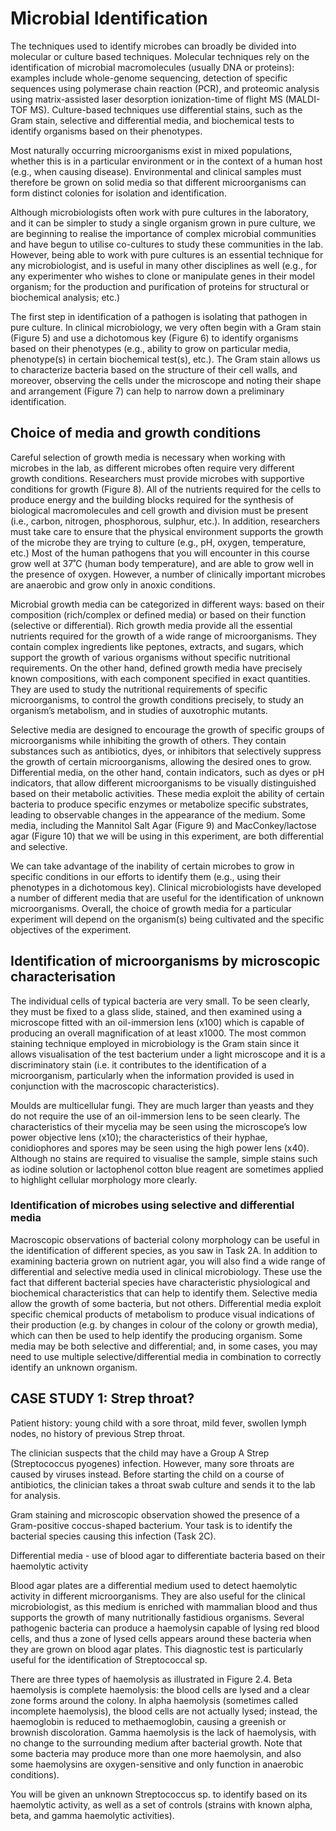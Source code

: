 # Microbial Identification {#sec-microbialID}

The techniques used to identify microbes can broadly be divided into molecular or culture based techniques. Molecular techniques rely on the identification of microbial macromolecules (usually DNA or proteins): examples include whole-genome sequencing, detection of specific sequences using polymerase chain reaction (PCR), and proteomic analysis using matrix-assisted laser desorption ionization-time of flight MS (MALDI-TOF MS). Culture-based techniques use differential stains, such as the Gram stain, selective and differential media, and biochemical tests to identify organisms based on their phenotypes. 

Most naturally occurring microorganisms exist in mixed populations, whether this is in a particular environment or in the context of a human host (e.g., when causing disease). Environmental and clinical samples must therefore be grown on solid media so that different microorganisms can form distinct colonies for isolation and identification.

Although microbiologists often work with pure cultures in the laboratory, and it can be simpler to study a single organism grown in pure culture, we are beginning to realise the importance of complex microbial communities and have begun to utilise co-cultures to study these communities in the lab. However, being able to work with pure cultures is an essential technique for any microbiologist, and is useful in many other disciplines as well (e.g., for any experimenter who wishes to clone or manipulate genes in their model organism; for the production and purification of proteins for structural or biochemical analysis; etc.)

The first step in identification of a pathogen is isolating that pathogen in pure culture. In clinical microbiology, we very often begin with a Gram stain (Figure 5) and use a dichotomous key (Figure 6) to identify organisms based on their phenotypes (e.g., ability to grow on particular media, phenotype(s) in certain biochemical test(s), etc.). The Gram stain allows us to characterize bacteria based on the structure of their cell walls, and moreover, observing the cells under the microscope and noting their shape and arrangement (Figure 7) can help to narrow down a preliminary identification. 


## Choice of media and growth conditions

Careful selection of growth media is necessary when working with microbes in the lab, as different microbes often require very different growth conditions. Researchers must provide microbes with supportive conditions for growth (Figure 8). All of the nutrients required for the cells to produce energy and the building blocks required for the synthesis of biological macromolecules and cell growth and division must be present (i.e., carbon, nitrogen, phosphorous, sulphur, etc.). In addition, researchers must take care to ensure that the physical environment supports the growth of the microbe they are trying to culture (e.g., pH, oxygen, temperature, etc.) Most of the human pathogens that you will encounter in this course grow well at 37˚C (human body temperature), and are able to grow well in the presence of oxygen. However, a number of clinically important microbes are anaerobic and grow only in anoxic conditions.


Microbial growth media can be categorized in different ways: based on their composition (rich/complex or defined media) or based on their function (selective or differential). Rich growth media provide all the essential nutrients required for the growth of a wide range of microorganisms. They contain complex ingredients like peptones, extracts, and sugars, which support the growth of various organisms without specific nutritional requirements. On the other hand, defined growth media have precisely known compositions, with each component specified in exact quantities. They are used to study the nutritional requirements of specific microorganisms, to control the growth conditions precisely, to study an organism’s metabolism, and in studies of auxotrophic mutants. 

Selective media are designed to encourage the growth of specific groups of microorganisms while inhibiting the growth of others. They contain substances such as antibiotics, dyes, or inhibitors that selectively suppress the growth of certain microorganisms, allowing the desired ones to grow. Differential media, on the other hand, contain indicators, such as dyes or pH indicators, that allow different microorganisms to be visually distinguished based on their metabolic activities. These media exploit the ability of certain bacteria to produce specific enzymes or metabolize specific substrates, leading to observable changes in the appearance of the medium. Some media, including the Mannitol Salt Agar (Figure 9) and MacConkey/lactose agar (Figure 10) that we will be using in this experiment, are both differential and selective.

We can take advantage of the inability of certain microbes to grow in specific conditions in our efforts to identify them (e.g., using their phenotypes in a dichotomous key). Clinical microbiologists have developed a number of different media that are useful for the identification of unknown microorganisms. Overall, the choice of growth media for a particular experiment will depend on the organism(s) being cultivated and the specific objectives of the experiment.


## Identification of microorganisms by microscopic characterisation

The individual cells of typical bacteria are very small. To be seen clearly, they must be fixed to a glass slide, stained, and then examined using a microscope fitted with an oil-immersion lens (x100) which is capable of producing an overall magnification of at least x1000. The most common staining technique employed in microbiology is the Gram stain since it allows visualisation of the test bacterium under a light microscope and it is a discriminatory stain (i.e. it contributes to the identification of a microorganism, particularly when the information provided is used in conjunction with the macroscopic characteristics). 


Moulds are multicellular fungi. They are much larger than yeasts and they do not require the use of an oil-immersion lens to be seen clearly. The characteristics of their mycelia may be seen using the microscope’s low power objective lens (x10); the characteristics of their hyphae, conidiophores and spores may be seen using the high power lens (x40). Although no stains are required to visualise the sample, simple stains such as iodine solution or lactophenol cotton blue reagent are sometimes applied to highlight cellular morphology more clearly.

### Identification of microbes using selective and differential media

Macroscopic observations of bacterial colony morphology can be useful in the identification of different species, as you saw in Task 2A. In addition to examining bacteria grown on nutrient agar, you will also find a wide range of differential and selective media used in clinical microbiology. These use the fact that different bacterial species have characteristic physiological and biochemical characteristics that can help to identify them. Selective media allow the growth of some bacteria, but not others. Differential media exploit specific chemical products of metabolism to produce visual indications of their production (e.g. by changes in colour of the colony or growth media), which can then be used to help identify the producing organism. Some media may be both selective and differential; and, in some cases, you may need to use multiple selective/differential media in combination to correctly identify an unknown organism.



::: {.callout-note icon=false title="Case Study 1"}

## CASE STUDY 1: Strep throat?

Patient history: young child with a sore throat, mild fever, swollen lymph nodes, no history of previous Strep throat.

The clinician suspects that the child may have a Group A Strep (Streptococcus pyogenes) infection. However, many sore throats are caused by viruses instead. Before starting the child on a course of antibiotics, the clinician takes a throat swab culture and sends it to the lab for analysis.

Gram staining and microscopic observation showed the presence of a Gram-positive coccus-shaped bacterium. Your task is to identify the bacterial species causing this infection (Task 2C).

Differential media - use of blood agar to differentiate bacteria based on their haemolytic activity

Blood agar plates are a differential medium used to detect haemolytic activity in different microorganisms. They are also useful for the clinical microbiologist, as this medium is enriched with mammalian blood and thus supports the growth of many nutritionally fastidious organisms. Several pathogenic bacteria can produce a haemolysin capable of lysing red blood cells, and thus a zone of lysed cells appears around these bacteria when they are grown on blood agar plates. This diagnostic test is particularly useful for the identification of Streptococcal sp.

There are three types of haemolysis as illustrated in Figure 2.4. Beta haemolysis is complete haemolysis: the blood cells are lysed and a clear zone forms around the colony. In alpha haemolysis (sometimes called incomplete haemolysis), the blood cells are not actually lysed; instead, the haemoglobin is reduced to methaemoglobin, causing a greenish or brownish discoloration. Gamma haemolysis is the lack of haemolysis, with no change to the surrounding medium after bacterial growth. Note that some bacteria may produce more than one more haemolysin, and also some haemolysins are oxygen-sensitive and only function in anaerobic conditions).

You will be given an unknown Streptococcus sp. to identify based on its haemolytic activity, as well as a set of controls (strains with known alpha, beta, and gamma haemolytic activities).

:::

